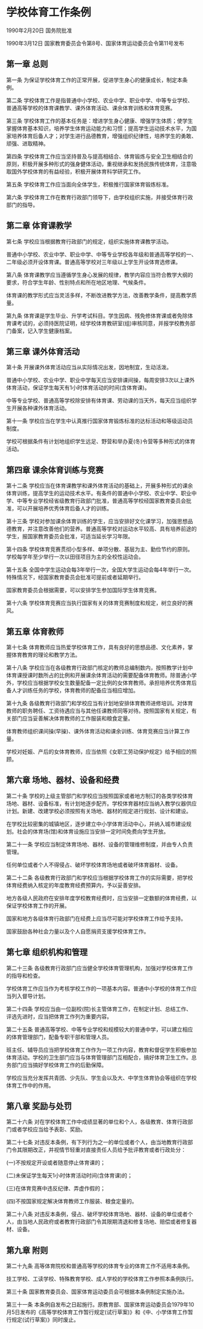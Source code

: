 # 学校体育工作条例

1990年2月20日 国务院批准　

1990年3月12日 国家教育委员会令第8号、国家体育运动委员会令第11号发布　

  

## 第一章 总则

第一条 为保证学校体育工作的正常开展，促进学生身心的健康成长，制定本条例。

第二条 学校体育工作是指普通中小学校、农业中学、职业中学、中等专业学校、普通高等学校的体育课教学、课外体育活动、课余体育训练和体育竞赛。

第三条 学校体育工作的基本任务是：增进学生身心健康、增强学生体质；使学生掌握体育基本知识，培养学生体育运动能力和习惯；提高学生运动技术水平，为国家培养体育后备人才；对学生进行品德教育，增强组织纪律性，培养学生的勇敢、顽强、进取精神。

第四条 学校体育工作应当坚持普及与提高相结合、体育锻炼与安全卫生相结合的原则，积极开展多种形式的强身健体活动，重视继承和发扬民族传统体育，注意吸取国外学校体育的有益经验，积极开展体育科学研究工作。

第五条 学校体育工作应当面向全体学生，积极推行国家体育锻炼标准。

第六条 学校体育工作在教育行政部门领导下，由学校组织实施，并接受体育行政部门的指导。

## 第二章 体育课教学

第七条 学校应当根据教育行政部门的规定，组织实施体育课教学活动。

普通中小学校、农业中学、职业中学、中等专业学校各年级和普通高等学校的一、二年级必须开设体育课。普通高等学校对三年级以上学生开设体育选修课。

第八条 体育课教学应当遵循学生身心发展的规律，教学内容应当符合教学大纲的要求，符合学生年龄、性别特点和所在地区地理、气候条件。

体育课的教学形式应当灵活多样，不断改进教学方法，改善教学条件，提高教学质量。

第九条 体育课是学生毕业、升学考试科目。学生因病、残免修体育课或者免除体育课考试的，必须持医院证明，经学校体育教研室(组)审核同意，并报学校教务部门备案，记入学生健康档案。

## 第三章 课外体育活动

第十条 开展课外体育活动应当从实际情况出发，因地制宜，生动活泼。

普通中小学校、农业中学、职业中学每天应当安排课间操，每周安排3次以上课外体育活动，保证学生每天有1小时体育活动的时间(含体育课)。

中等专业学校、普通高等学校除安排有体育课、劳动课的当天外，每天应当组织学生开展各种课外体育活动。

第十一条 学校应当在学生中认真推行国家体育锻炼标准的达标活动和等级运动员制度。

学校可根据条件有计划地组织学生远足、野营和举办夏(冬)令营等多种形式的体育活动。

## 第四章 课余体育训练与竞赛

第十二条 学校应当在体育课教学和课外体育活动的基础上，开展多种形式的课余体育训练，提高学生的运动技术水平。有条件的普通中小学校、农业中学、职业中学、中等专业学校经省级教育行政部门批准，普通高等学校经国家教育委员会批准，可以开展培养优秀体育后备人才的训练。

第十三条 学校对参加课余体育训练的学生，应当安排好文化课学习，加强思想品德教育，并注意改善他们的营养。普通高等学校对运动水平较高、具有培养前途的学生，报国家教育委员会批准，可适当延长学习年限。

第十四条 学校体育竞赛贯彻小型多样、单项分散、基层为主、勤俭节约的原则。学校每学年至少举行一次以田径项目为主的全校性运动会。

第十五条 全国中学生运动会每3年举行一次，全国大学生运动会每4年举行一次。特殊情况下，经国家教育委员会批准可提前或者延期举行。

国家教育委员会根据需要，可以安排学生参加国际学生体育竞赛。

第十六条 学校体育竞赛应当执行国家有关的体育竞赛制度和规定，树立良好的赛风。

## 第五章 体育教师

第十七条 体育教师应当热爱学校体育工作，具有良好的思想品德、文化素养，掌握体育教育的理论和教学方法。

第十八条 学校应当在各级教育行政部门核定的教师总编制数内，按照教学计划中体育课授课时数所占的比例和开展课余体育活动的需要配备体育教师。除普通小学外，学校应当根据学校女生数量配备一定比例的女体育教师。承担培养优秀体育后备人才训练任务的学校，体育教师的配备应当相应增加。

第十九条 各级教育行政部门和学校应当有计划地安排体育教师进修培训。对体育教师的职务聘任、工资待遇应当与其他任课教师同等对待。按照国家有关规定，有关部门应当妥善解决体育教师的工作服装和粮食定量。

体育教师组织课间操(早操)、课外体育活动和课余训练、体育竞赛应当计算工作量。

学校对妊娠、产后的女体育教师，应当依照《女职工劳动保护规定》给予相应的照顾。

## 第六章 场地、器材、设备和经费

第二十条 学校的上级主管部门和学校应当按照国家或者地方制订的各类学校体育场地、器材、设备标准，有计划地逐步配齐。学校体育器材应当纳入教学仪器供应计划。新建、改建学校必须按照有关场地、器材的规定进行规划、设计和建设。

在学校比较密集的城镇地区，逐步建立中小学体育活动中心，并纳入城市建设规划。社会的体育场(馆)和体育设施应当安排一定时间免费向学生开放。

第二十一条 学校应当制定体育场地、器材、设备的管理维修制度，并由专人负责管理。

任何单位或者个人不得侵占、破坏学校体育场地或者破坏体育器材、设备。

第二十二条 各级教育行政部门和学校应当根据学校体育工作的实际需要，把学校体育经费纳入核定的年度教育经费预算内，予以妥善安排。

地方各级人民政府在安排年度学校教育经费时，应当安排一定数额的体育经费，以保证学校体育工作的开展。

国家和地方各级体育行政部门在经费上应当尽可能对学校体育工作给予支持。

国家鼓励各种社会力量以及个人自愿捐资支援学校体育工作。

## 第七章 组织机构和管理

第二十三条 各级教育行政部门应当健全学校体育管理机构，加强对学校体育工作的指导和检查。

学校体育工作应当作为考核学校工作的一项基本内容。普通中小学校的体育工作应当列入督导计划。

第二十四条 学校应当由一位副校(院)长主管体育工作，在制定计划、总结工作、评选先进时，应当把体育工作列为重要内容。

第二十五条 普通高等学校、中等专业学校和规模较大的普通中学，可以建立相应的体育管理部门，配备专职干部和管理人员。

班主任、辅导员应当把学校体育工作作为一项工作内容，教育和督促学生积极参加体育活动。学校的卫生部门应当与体育管理部门互相配合，搞好体育卫生工作。总务部门应当搞好学校体育工作的后勤保障。

学校应当充分发挥共青团、少先队、学生会以及大、中学生体育协会等组织在学校体育工作中的作用。

## 第八章 奖励与处罚

第二十六条 对在学校体育工作中成绩显著的单位和个人，各级教育、体育行政部门或者学校应当给予表彰、奖励。

第二十七条 对违反本条例，有下列行为之一的单位或者个人，由当地教育行政部门令其限期改正，并视情节轻重对直接责任人员给予批评教育或者行政处分：

(一)不按规定开设或者随意停止体育课的；

(二)未保证学生每天1小时体育活动时间(含体育课)的；

(三)在体育竞赛中违反纪律、弄虚作假的；

(四)不按国家规定解决体育教师工作服装、粮食定量的。

第二十八条 对违反本条例，侵占、破坏学校体育场地、器材、设备的单位或者个人，由当地人民政府或者教育行政部门令其限期清退和修复场地、赔偿或者修复器材、设备。

## 第九章 附则

第二十九条 高等体育院校和普通高等学校的体育专业的体育工作不适用本条例。

技工学校、工读学校、特殊教育学校、成人学校的学校体育工作参照本条例执行。

第三十条 国家教育委员会、国家体育运动委员会可根据本条例制定实施办法。

第三十一条 本条例自发布之日起施行。原教育部、国家体育运动委员会1979年10月5日发布的《高等学校体育工作暂行规定(试行草案)》和《中、小学体育工作暂行规定(试行草案)》同时废止。